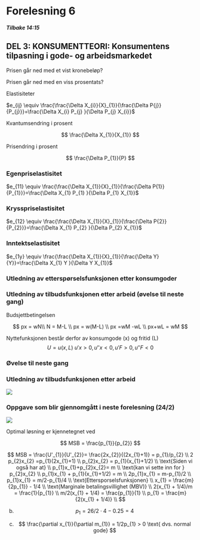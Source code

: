 # Forelesning 6

***Tilbake 14:15***

## DEL 3: KONSUMENTTEORI: Konsumentens tilpasning i gode- og arbeidsmarkedet

Prisen går ned med et vist kronebeløp?

Prisen går ned med en viss prosentats?

Elastisiteter

$e_{ij} \equiv \frac{\frac{\Delta X_{i}}{X}_{1}}{\frac{\Delta P{j}}{P_{j}}}=\frac{\Delta X_{i} P_{j} }{\Delta P_{j} X_{i}}$

Kvantumsendring i prosent

$$
\frac{\Delta X_{1}}{X_{1}}
$$

Prisendring i prosent

$$
\frac{\Delta P_{1}}{P}
$$

### Egenpriselastisitet

$e_{11} \equiv \frac{\frac{\Delta X_{1}}{X}_{1}}{\frac{\Delta P{1}}{P_{1}}}=\frac{\Delta X_{1} P_{1} }{\Delta P_{1} X_{1}}$

### Krysspriselastisitet

$e_{12} \equiv \frac{\frac{\Delta X_{1}}{X}_{1}}{\frac{\Delta P{2}}{P_{2}}}=\frac{\Delta X_{1} P_{2} }{\Delta P_{2} X_{1}}$

### Inntektselastisitet

$e_{1y} \equiv \frac{\frac{\Delta X_{1}}{X}_{1}}{\frac{\Delta Y}{Y}}=\frac{\Delta X_{1} Y }{\Delta Y X_{1}}$

### Utledning av etterspørselsfunksjonen etter konsumgoder

### Utledning av tilbudsfunksjonen etter arbeid (øvelse til neste gang)

Budsjettbetingelsen

$$
px = wN\\
N = M-L \\
px = w(M-L) \\
px =wM -wL \\
px+wL = wM  
$$

Nyttefunksjonen består derfor av konsumgode (x) og fritid (L) $$
U=u(x,L) \text{ } u'x >0, u''x<0,   u'F > 0, u''F < 0
$$

### Øvelse til neste gang

### Utledning av tilbudsfunksjonen etter arbeid

![](drawio/png_produksjon/oversikt_kons_ii.png)

### Oppgave som blir gjennomgått i neste forelesning (24/2)

![](png/abc.png)

Optimal løsning er kjennetegnet ved

$$
MSB = \frac{p_{1}}{p_{2}}
$$

$$
MSB = \frac{U'_{1}}{U'_{2}}= \frac{2x_{2}}{(2x_{1}+1)} = p_{1}/p_{2} \\
2 p_{2}x_{2} =p_{1}(2x_{1}+1) \\ 
p_{2}x_{2} = p_{1}(x_{1}+1/2) \\ 
\text{Siden vi også har at} \\
p_{1}x_{1}+p_{2}x_{2}= m \\
\text{kan vi sette inn for } p_{2}x_{2} \\
p_{1}x_{1} + p_{1}(x_{1}+1/2) = m \\
2p_{1}x_{1} = m-p_{1}/2 \\
p_{1}x_{1} = m/2-p_{1}/4 \\
\text{Ettersporselsfunksjonen}  \\
x_{1} = \frac{m}{2p_{1}} - 1/4  \\ 
\text{Marginale betalingsvillighet (MBV)} \\
2(x_{1} + 1/4)/m = \frac{1}{p_{1}} \\
m/2(x_{1} + 1/4) = \frac{p_{1}}{1} \\
p_{1} = \frac{m}{2(x_{1} + 1/4)} \\
$$

b)  $$
    p_{1} = 26/2\cdot 4-0.25 = 4
    $$

c)  $$
    \frac{\partial  x_{1}}{\partial m_{1}} = 1/2p_{1} > 0 \text{ dvs. normal gode}
    $$
